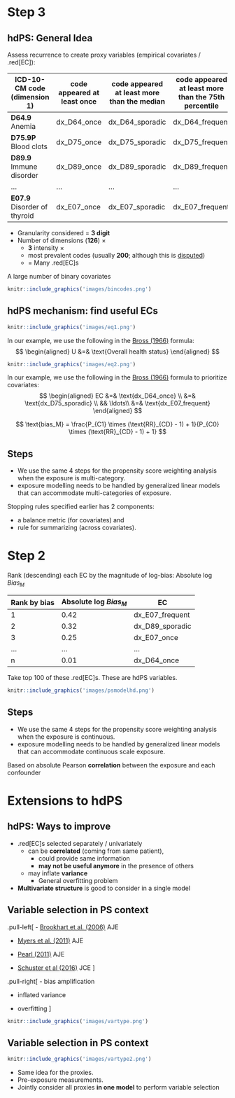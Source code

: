 # Step 3

## hdPS: General Idea

Assess recurrence to create proxy variables (empirical covariates / .red\[EC\]):

| ICD-10-CM code (dimension 1)  | code appeared at least once | code appeared at least more than the median | code appeared at least more than the 75th percentile |
|------------------|------------------|------------------|------------------|
| **D64.9** Anemia              | dx_D64_once                 | dx_D64_sporadic                             | dx_D64_frequent                                      |
| **D75.9P** Blood clots        | dx_D75_once                 | dx_D75_sporadic                             | dx_D75_frequent                                      |
| **D89.9** Immune disorder     | dx_D89_once                 | dx_D89_sporadic                             | dx_D89_frequent                                      |
| $\ldots$                      | $\ldots$                    | $\ldots$                                    | $\ldots$                                             |
| **E07.9** Disorder of thyroid | dx_E07_once                 | dx_E07_sporadic                             | dx_E07_frequent                                      |

-   Granularity considered = **3 digit**
-   Number of dimensions (**126**) $\times$
    -   **3** intensity $\times$
    -   most prevalent codes (usually **200**; although this is [disputed](https://doi.org/10.1002/pds.3773))
    -   = Many .red\[EC\]s

A large number of binary covariates

```{r echo=FALSE, out.width='1000%', fig.align="center"}
knitr::include_graphics('images/bincodes.png')
```

## hdPS mechanism: find useful ECs

```{r echo=FALSE, out.width='95%', fig.align="left"}
knitr::include_graphics('images/eq1.png')
```

In our example, we use the following in the [Bross (1966)](https://pubmed.ncbi.nlm.nih.gov/5966011/) formula: $$
\begin{aligned}
U &=& \text{Overall health status}
\end{aligned}
$$

```{r echo=FALSE, out.width='100%', fig.align="left"}
knitr::include_graphics('images/eq2.png')
```

In our example, we use the following in the [Bross (1966)](https://pubmed.ncbi.nlm.nih.gov/5966011/) formula to prioritize covariates: $$
\begin{aligned}
EC &=& \text{dx_D64_once} \\
&=& \text{dx_D75_sporadic} \\
&&  \ldots\\
&=& \text{dx_E07_frequent}
\end{aligned}
$$

$$
\text{bias_M} = \frac{P_{C1} \times (\text{RR}_{CD} - 1) + 1}{P_{C0} \times (\text{RR}_{CD} - 1) + 1}
$$

::: callout-tip
## Steps

-   We use the same 4 steps for the propensity score weighting analysis when the exposure is multi-category.
-   exposure modelling needs to be handled by generalized linear models that can accommodate multi-categories of exposure.
:::

::: callout-tip
Stopping rules specified earlier has 2 components:

-   a balance metric (for covariates) and
-   rule for summarizing (across covariates).
:::

# Step 2

Rank (descending) each EC by the magnitude of log-bias: Absolute log $Bias_M$

| Rank by bias | Absolute log $Bias_M$ | EC              |
|--------------|-----------------------|-----------------|
| 1            | 0.42                  | dx_E07_frequent |
| 2            | 0.32                  | dx_D89_sporadic |
| 3            | 0.25                  | dx_E07_once     |
| $\ldots$     | $\ldots$              | $\ldots$        |
| n            | 0.01                  | dx_D64_once     |

Take top 100 of these .red\[EC\]s. These are hdPS variables.

```{r echo=FALSE, out.width='100%', fig.align="center"}
knitr::include_graphics('images/psmodelhd.png')
```

::: callout-tip
## Steps

-   We use the same 4 steps for the propensity score weighting analysis when the exposure is continuous.
-   exposure modelling needs to be handled by generalized linear models that can accommodate continuous scale exposure.
:::

::: callout-tip
Based on absolute Pearson **correlation** between the exposure and each confounder
:::
# Extensions to hdPS

## hdPS: Ways to improve

-   .red\[EC\]s selected separately / univariately
    -   can be **correlated** (coming from same patient),
        -   could provide same information
        -   **may not be useful anymore** in the presence of others
    -   may inflate **variance**
        -   General overfitting problem
-   **Multivariate structure** is good to consider in a single model

## Variable selection in PS context

.pull-left\[ - [Brookhart et al. (2006)](https://doi.org/10.1093/aje/kwj149) AJE

-   [Myers et al. (2011)](https://doi.org/10.1093/aje/kwr364) AJE

-   [Pearl (2011)](https://doi.org/10.1093/aje/kwr352) AJE

-   [Schuster et al (2016)](https://doi.org/10.1016/j.jclinepi.2016.05.017) JCE \]

.pull-right\[ - bias amplification

-   inflated variance

-   overfitting \]

```{r echo=FALSE, out.width='65%', fig.align="center"}
knitr::include_graphics('images/vartype.png')
```

## Variable selection in PS context

```{r echo=FALSE, out.width='90%', fig.align="center"}
knitr::include_graphics('images/vartype2.png')
```

-   Same idea for the proxies.
-   Pre-exposure measurements.
-   Jointly consider all proxies **in one model** to perform variable selection
